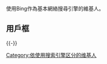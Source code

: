 使用Bing作為基本網絡搜尋引擎的維基人。

== 用戶框 ==
{{tl|user Bing}}
{{user Bing}}
{{-}}
[[Category:依使用搜索引擎区分的维基人|Category:依使用搜索引擎区分的维基人]]